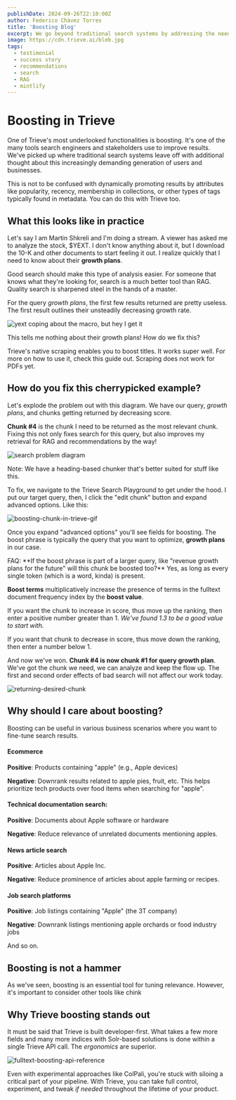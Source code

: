 ```yaml
---
publishDate: 2024-09-26T22:10:00Z
author: Federico Chávez Torres
title: 'Boosting Blog'
excerpt: We go beyond traditional search systems by addressing the needs of today's increasingly demanding users and businesses.
image: https://cdn.trieve.ai/bleb.jpg
tags:
  - testimonial
  - success story
  - recommendations
  - search
  - RAG
  - mintlify
---
```



# Boosting in Trieve
One of Trieve's most underlooked functionalities is boosting. It's one of the many tools search engineers and stakeholders use to improve results. We've picked up where traditional search systems leave off with additional thought about this increasingly demanding generation of users and businesses.

This is not to be confused with dynamically promoting results by attributes like popularity, recency, membership in collections, or other types of tags typically found in metadata. You can do this with Trieve too.

## What this looks like in practice
Let's say I am Martin Shkreli and I'm doing a stream. A viewer has asked me to analyze the stock, $YEXT. I don't know anything about it, but I download the 10-K and other documents to start feeling it out. I realize quickly that I need to know about their **growth plans**.

Good search should make this type of analysis easier. For someone that knows what they're looking for, search is a much better tool than RAG. Quality search is sharpened steel in the hands of a master. 
 
For the query *growth plans*, the first few results returned are pretty useless. The first result outlines their unsteadily decreasing growth rate.

![yext coping about the macro, but hey I get it](https://trieve.b-cdn.net/blog/boosting-in-trieve/yext-but-the-macro.png)

This tells me nothing about their growth plans! How do we fix this?

<TextBoxLearnMore>
  Trieve's native scraping enables you to boost titles. It works super well. For more on how to use it, check this guide out. Scraping does not work for PDFs yet.
</TextBoxLearnMore>

## How do you fix this cherrypicked example?
Let's explode the problem out with this diagram. We have our query, *growth plans*, and chunks getting returned by decreasing score. 

**Chunk #4** is the chunk I need to be returned as the most relevant chunk. Fixing this not only fixes search for this query, but also improves my retrieval for RAG and recommendations by the way!

![search problem diagram](https://trieve.b-cdn.net/blog/boosting-in-trieve/boost-problem-exploded-diagram.png)

Note: We have a heading-based chunker that's better suited for stuff like this.

To fix, we navigate to the Trieve Search Playground to get under the hood. I put our target query, then, I click the "edit chunk" button and expand advanced options. Like this:

![boosting-chunk-in-trieve-gif](https://trieve.b-cdn.net/blog/boosting-in-trieve/boosting-chunk-in-trieve.gif)

Once you expand "advanced options" you'll see fields for boosting. The boost phrase is typically the query that you want to optimize, **growth plans** in our case.

<TextBoxLearnMore>
  FAQ: **If the boost phrase is part of a larger query, like "revenue growth plans for the future" will this chunk be boosted too?** Yes, as long as every single token (which is a word, kinda) is present. 
</TextBoxLearnMore>

**Boost terms** multiplicatively increase the presence of terms in the fulltext document frequency index by the **boost value**.

If you want the chunk to increase in score, thus move up the ranking, then enter a positive number greater than 1. *We've found 1.3 to be a good value to start with.*

If you want that chunk to decrease in score, thus move down the ranking, then enter a number below 1.

And now we've won. **Chunk #4 is now chunk #1 for query growth plan**. We've got the chunk we need, we can analyze and keep the flow up. The first and second order effects of bad search will not affect our work today.

![returning-desired-chunk](https://trieve.b-cdn.net/blog/boosting-in-trieve/returning-desired-chunk.png)

## Why should I care about boosting?
Boosting can be useful in various business scenarios where you want to fine-tune search results.

#### Ecommerce

**Positive**: Products containing "apple" (e.g., Apple devices)

**Negative**: Downrank results related to apple pies, fruit, etc. This helps prioritize tech products over food items when searching for "apple".

#### Technical documentation search:

**Positive**: Documents about Apple software or hardware

**Negative**: Reduce relevance of unrelated documents mentioning apples.

#### News article search

**Positive**: Articles about Apple Inc.

**Negative**: Reduce prominence of articles about apple farming or recipes.

#### Job search platforms

**Positive**: Job listings containing "Apple" (the 3T company)

**Negative**: Downrank listings mentioning apple orchards or food industry jobs

And so on.

## Boosting is not a hammer
As we've seen, boosting is an essential tool for tuning relevance. However, it's important to consider other tools like chink
## Why Trieve boosting stands out
It must be said that Trieve is built developer-first. What takes a few more fields and many more indices with Solr-based solutions is done within a single Trieve API call. The *ergonomics* are superior.

![fulltext-boosting-api-reference](https://trieve.b-cdn.net/blog/boosting-in-trieve/fulltext-boosting-api-reference.png)

Even with experimental approaches like ColPali, you're stuck with siloing a critical part of your pipeline. With Trieve, you can take full control, experiment, and tweak *if needed* throughout the lifetime of your product.
